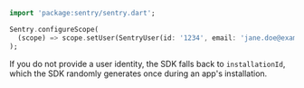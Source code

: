 ```dart
import 'package:sentry/sentry.dart';

Sentry.configureScope(
  (scope) => scope.setUser(SentryUser(id: '1234', email: 'jane.doe@example.com')),
);
```

<Note>

If you do not provide a user identity, the SDK falls back to `installationId`, which the SDK randomly generates once during an app's installation.

</Note>
